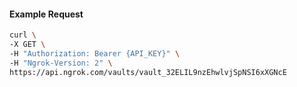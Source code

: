#### Example Request

```bash
curl \
-X GET \
-H "Authorization: Bearer {API_KEY}" \
-H "Ngrok-Version: 2" \
https://api.ngrok.com/vaults/vault_32ELIL9nzEhwlvjSpNSI6xXGNcE
```
